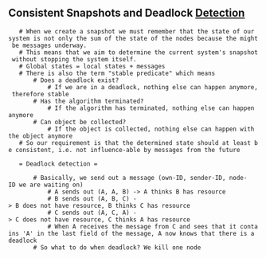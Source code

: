 

== Consistent Snapshots and Deadlock [[Detection]] ==

    # When we create a snapshot we must remember that the state of our system is not only the sum of the state of the nodes because the might be messages underway.
    # This means that we aim to determine the current system's snapshot without stopping the system itself.
    # Global states = local states + messages
    # There is also the term "stable predicate" which means
        # Does a deadlock exist?
            # If we are in a deadlock, nothing else can happen anymore, therefore stable
        # Has the algorithm terminated?
            # If the algorithm has terminated, nothing else can happen anymore
        # Can object be collected?
            # If the object is collected, nothing else can happen with the object anymore
    # So our requirement is that the determined state should at least be consistent, i.e. not influence-able by messages from the future

    = Deadlock detection =

        # Basically, we send out a message (own-ID, sender-ID, node-ID we are waiting on)
            # A sends out (A, A, B) -> A thinks B has resource
            # B sends out (A, B, C) -> B does not have resource, B thinks C has resource
            # C sends out (A, C, A) -> C does not have resource, C thinks A has resource
            # When A receives the message from C and sees that it contains 'A' in the last field of the message, A now knows that there is a deadlock
        # So what to do when deadlock? We kill one node


